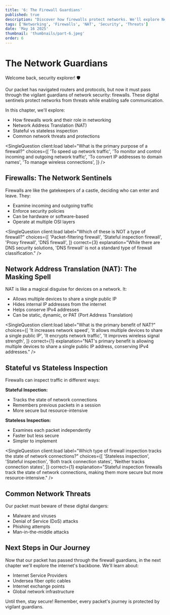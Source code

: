 ```yaml
---
title: '6: The Firewall Guardians'
published: true
description: "Discover how firewalls protect networks. We'll explore Network Address Translation (NAT), stateful inspection, and common network threats in this chapter of our networking adventure."
tags: ['Networking', 'Firewalls', 'NAT', 'Security', 'Threats']
date: 'May 16 2025'
thumbnail: 'thumbnails/part-6.jpeg'
order: 6
---
```



<Begin />

# The Network Guardians

Welcome back, security explorer! 🛡️

Our packet has navigated routers and protocols, but now it must pass through the vigilant guardians of network security: firewalls. These digital sentinels protect networks from threats while enabling safe communication.

In this chapter, we'll explore:
- How firewalls work and their role in networking
- Network Address Translation (NAT)
- Stateful vs stateless inspection
- Common network threats and protections

<SingleQuestion
  client:load
  label="What is the primary purpose of a firewall?"
  choices={[
    'To speed up network traffic',
    'To monitor and control incoming and outgoing network traffic',
    'To convert IP addresses to domain names',
    'To manage wireless connections',
  ]}
/>
<Spliter />

## Firewalls: The Network Sentinels

Firewalls are like the gatekeepers of a castle, deciding who can enter and leave. They:

- Examine incoming and outgoing traffic
- Enforce security policies
- Can be hardware or software-based
- Operate at multiple OSI layers

<SingleQuestion
  client:load
  label="Which of these is NOT a type of firewall?"
  choices={[
    'Packet-filtering firewall',
    'Stateful inspection firewall',
    'Proxy firewall',
    'DNS firewall',
  ]}
  correct={3}
  explanation="While there are DNS security solutions, 'DNS firewall' is not a standard type of firewall classification."
/>

<Spliter />

## Network Address Translation (NAT): The Masking Spell

NAT is like a magical disguise for devices on a network. It:

- Allows multiple devices to share a single public IP
- Hides internal IP addresses from the internet
- Helps conserve IPv4 addresses
- Can be static, dynamic, or PAT (Port Address Translation)

<SingleQuestion
  client:load
  label="What is the primary benefit of NAT?"
  choices={[
    'It increases network speed',
    'It allows multiple devices to share a single public IP',
    'It encrypts network traffic',
    'It improves wireless signal strength',
  ]}
  correct={1}
  explanation="NAT's primary benefit is allowing multiple devices to share a single public IP address, conserving IPv4 addresses."
/>

<Spliter />

## Stateful vs Stateless Inspection

Firewalls can inspect traffic in different ways:

**Stateful Inspection:**
- Tracks the state of network connections
- Remembers previous packets in a session
- More secure but resource-intensive

**Stateless Inspection:**
- Examines each packet independently
- Faster but less secure
- Simpler to implement

<SingleQuestion
  client:load
  label="Which type of firewall inspection tracks the state of network connections?"
  choices={[
    'Stateless inspection',
    'Stateful inspection',
    'Both track connection states',
    'Neither tracks connection states',
  ]}
  correct={1}
  explanation="Stateful inspection firewalls track the state of network connections, making them more secure but more resource-intensive."
/>

<Spliter />

## Common Network Threats

Our packet must beware of these digital dangers:
- Malware and viruses
- Denial of Service (DoS) attacks
- Phishing attempts
- Man-in-the-middle attacks

<Spliter />

## Next Steps in Our Journey

Now that our packet has passed through the firewall guardians, in the next chapter we'll explore the internet's backbone. We'll learn about:
- Internet Service Providers
- Undersea fiber optic cables
- Internet exchange points
- Global network infrastructure

Until then, stay secure! Remember, every packet's journey is protected by vigilant guardians.

